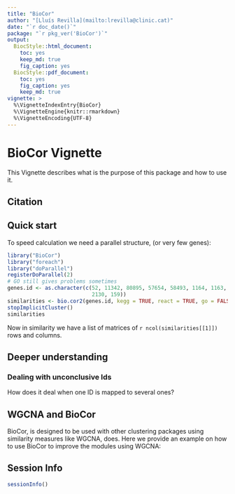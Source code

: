 ```yaml
---
title: "BioCor"
author: "[Lluís Revilla](mailto:lrevilla@clinic.cat)"
date: "`r doc_date()`"
package: "`r pkg_ver('BioCor')`"
output: 
  BiocStyle::html_document:
    toc: yes
    keep_md: true
    fig_caption: yes
  BiocStyle::pdf_document:
    toc: yes
    fig_caption: yes
    keep_md: true
vignette: >
  %\VignetteIndexEntry{BioCor}
  %\VignetteEngine{knitr::rmarkdown}
  %\VignetteEncoding{UTF-8}  
---
```


# BioCor Vignette

This Vignette describes what is the purpose of this package and how to use it.

## Citation

## Quick start

To speed calculation we need a parallel structure, (or very few genes):

```r
library("BioCor")
library("foreach")
library("doParallel")
registerDoParallel(2)
# GO still gives problems sometimes
genes.id <- as.character(c(52, 11342, 80895, 57654, 58493, 1164, 1163, 4150, 
                           2130, 159))
similarities <- bio.cor2(genes.id, kegg = TRUE, react = TRUE, go = FALSE)
stopImplicitCluster()
similarities
```
Now in similarity we have a list of matrices of `r ncol(similarities[[1]])` rows and columns. 

## Deeper understanding
### Dealing with unconclusive Ids
How does it deal when one ID is mapped to several ones?

## WGCNA and BioCor 

BioCor, is designed to be used with other clustering packages using similarity measures like WGCNA, does. Here we provide an example on how to use BioCor to improve the modules using WGCNA:

## Session Info
```r
sessionInfo()
```
